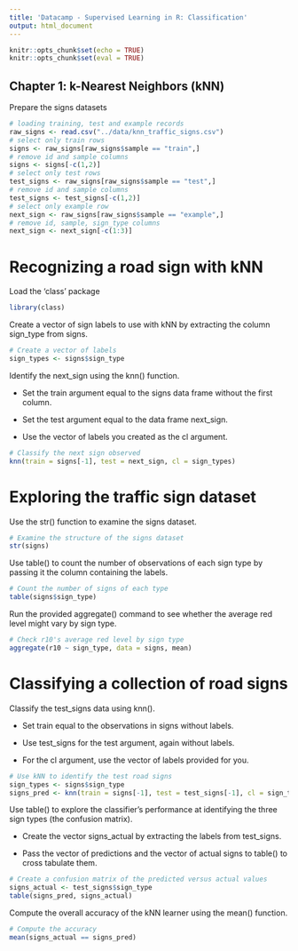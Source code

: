 ```yaml
---
title: 'Datacamp - Supervised Learning in R: Classification'
output: html_document
---
```


```r
knitr::opts_chunk$set(echo = TRUE)
knitr::opts_chunk$set(eval = TRUE)
```

## Chapter 1: k-Nearest Neighbors (kNN)


Prepare the signs datasets 

```r
# loading training, test and example records
raw_signs <- read.csv("../data/knn_traffic_signs.csv")
# select only train rows
signs <- raw_signs[raw_signs$sample == "train",]
# remove id and sample columns
signs <- signs[-c(1,2)]
# select only test rows
test_signs <- raw_signs[raw_signs$sample == "test",]
# remove id and sample columns
test_signs <- test_signs[-c(1,2)]
# select only example row
next_sign <- raw_signs[raw_signs$sample == "example",]
# remove id, sample, sign_type columns
next_sign <- next_sign[-c(1:3)]
```

# Recognizing a road sign with kNN

Load the 'class' package

```r
library(class)
```

Create a vector of sign labels to use with kNN by extracting the column sign_type from signs.

```r
# Create a vector of labels
sign_types <- signs$sign_type
```


Identify the next_sign using the knn() function.

  + Set the train argument equal to the signs data frame without the first column.
  
  + Set the test argument equal to the data frame next_sign.
  
  + Use the vector of labels you created as the cl argument.

```r
# Classify the next sign observed
knn(train = signs[-1], test = next_sign, cl = sign_types)
```

# Exploring the traffic sign dataset

Use the str() function to examine the signs dataset.

```r
# Examine the structure of the signs dataset
str(signs)
```

Use table() to count the number of observations of each sign type by passing it the column containing the labels.

```r
# Count the number of signs of each type
table(signs$sign_type)
```

Run the provided aggregate() command to see whether the average red level might vary by sign type.

```r
# Check r10's average red level by sign type
aggregate(r10 ~ sign_type, data = signs, mean)
```

# Classifying a collection of road signs

Classify the test_signs data using knn().

  + Set train equal to the observations in signs without labels.
  
  + Use test_signs for the test argument, again without labels.
  
  + For the cl argument, use the vector of labels provided for you.
  
```r
# Use kNN to identify the test road signs
sign_types <- signs$sign_type
signs_pred <- knn(train = signs[-1], test = test_signs[-1], cl = sign_types)
```  

Use table() to explore the classifier's performance at identifying the three sign types (the confusion matrix).

  + Create the vector signs_actual by extracting the labels from test_signs.
  
  + Pass the vector of predictions and the vector of actual signs to table() to cross tabulate them.
  
```r
# Create a confusion matrix of the predicted versus actual values
signs_actual <- test_signs$sign_type
table(signs_pred, signs_actual)
```   

Compute the overall accuracy of the kNN learner using the mean() function.

```r
# Compute the accuracy
mean(signs_actual == signs_pred)
```  